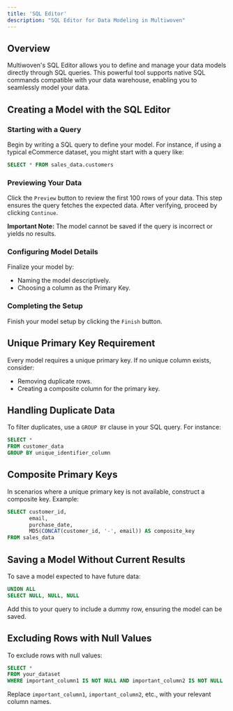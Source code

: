 ```yaml
---
title: 'SQL Editor'
description: "SQL Editor for Data Modeling in Multiwoven"
---
```


## Overview

Multiwoven's SQL Editor allows you to define and manage your data models directly through SQL queries. This powerful tool supports native SQL commands compatible with your data warehouse, enabling you to seamlessly model your data.

## Creating a Model with the SQL Editor
### Starting with a Query

Begin by writing a SQL query to define your model. For instance, if using a typical eCommerce dataset, you might start with a query like:

```sql
SELECT * FROM sales_data.customers
```


### Previewing Your Data

Click the `Preview` button to review the first 100 rows of your data. This step ensures the query fetches the expected data. After verifying, proceed by clicking `Continue`.

<Tip>**Important Note:**  The model cannot be saved if the query is incorrect or yields no results.</Tip>

### Configuring Model Details

Finalize your model by:
- Naming the model descriptively.
- Choosing a column as the Primary Key.

### Completing the Setup

Finish your model setup by clicking the `Finish` button.

## Unique Primary Key Requirement

Every model requires a unique primary key. If no unique column exists, consider:
- Removing duplicate rows.
- Creating a composite column for the primary key.

## Handling Duplicate Data

To filter duplicates, use a `GROUP BY` clause in your SQL query. For instance:

```sql
SELECT *
FROM customer_data
GROUP BY unique_identifier_column
```

## Composite Primary Keys

In scenarios where a unique primary key is not available, construct a composite key. Example:

```sql
SELECT customer_id, 
       email, 
       purchase_date,
       MD5(CONCAT(customer_id, '-', email)) AS composite_key
FROM sales_data
```

## Saving a Model Without Current Results

To save a model expected to have future data:

```sql
UNION ALL
SELECT NULL, NULL, NULL
```

Add this to your query to include a dummy row, ensuring the model can be saved.

## Excluding Rows with Null Values

To exclude rows with null values:

```sql
SELECT *
FROM your_dataset
WHERE important_column1 IS NOT NULL AND important_column2 IS NOT NULL
```

Replace `important_column1`, `important_column2`, etc., with your relevant column names.